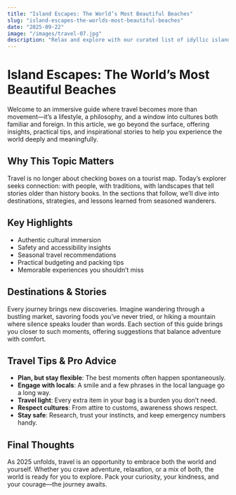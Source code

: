 ```yaml
---
title: "Island Escapes: The World’s Most Beautiful Beaches"
slug: "island-escapes-the-worlds-most-beautiful-beaches"
date: "2025-09-22"
image: "/images/travel-07.jpg"
description: "Relax and explore with our curated list of idyllic island destinations."
---
```


# Island Escapes: The World’s Most Beautiful Beaches

Welcome to an immersive guide where travel becomes more than movement—it’s a lifestyle, a philosophy, and a window into cultures both familiar and foreign. In this article, we go beyond the surface, offering insights, practical tips, and inspirational stories to help you experience the world deeply and meaningfully.

## Why This Topic Matters

Travel is no longer about checking boxes on a tourist map. Today’s explorer seeks connection: with people, with traditions, with landscapes that tell stories older than history books. In the sections that follow, we’ll dive into destinations, strategies, and lessons learned from seasoned wanderers.

## Key Highlights

- Authentic cultural immersion
- Safety and accessibility insights
- Seasonal travel recommendations
- Practical budgeting and packing tips
- Memorable experiences you shouldn’t miss

## Destinations & Stories

Every journey brings new discoveries. Imagine wandering through a bustling market, savoring foods you’ve never tried, or hiking a mountain where silence speaks louder than words. Each section of this guide brings you closer to such moments, offering suggestions that balance adventure with comfort.

## Travel Tips & Pro Advice

- **Plan, but stay flexible**: The best moments often happen spontaneously.
- **Engage with locals**: A smile and a few phrases in the local language go a long way.
- **Travel light**: Every extra item in your bag is a burden you don’t need.
- **Respect cultures**: From attire to customs, awareness shows respect.
- **Stay safe**: Research, trust your instincts, and keep emergency numbers handy.

## Final Thoughts

As 2025 unfolds, travel is an opportunity to embrace both the world and yourself. Whether you crave adventure, relaxation, or a mix of both, the world is ready for you to explore. Pack your curiosity, your kindness, and your courage—the journey awaits.
